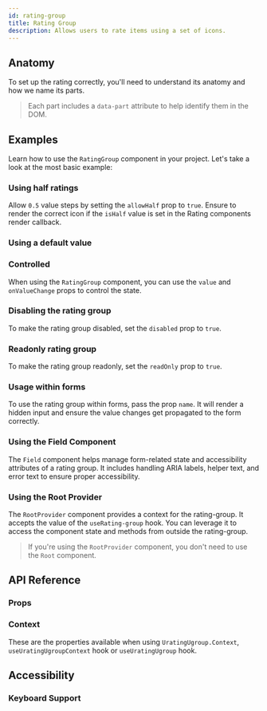 ```yaml
---
id: rating-group
title: Rating Group
description: Allows users to rate items using a set of icons.
---
```


<ComponentPreview id="RatingGroup" />

## Anatomy

To set up the rating correctly, you'll need to understand its anatomy and how we name its parts.

> Each part includes a `data-part` attribute to help identify them in the DOM.

<Anatomy id="rating-group" />

## Examples

Learn how to use the `RatingGroup` component in your project. Let's take a look at the most basic example:

<Example id="basic" />

### Using half ratings

Allow `0.5` value steps by setting the `allowHalf` prop to `true`. Ensure to render the correct icon if the `isHalf`
value is set in the Rating components render callback.

<Example id="half-ratings" />

### Using a default value

<Example id="initial-value" />

### Controlled

When using the `RatingGroup` component, you can use the `value` and `onValueChange` props to control the state.

<Example id="controlled" />

### Disabling the rating group

To make the rating group disabled, set the `disabled` prop to `true`.

<Example id="disabled" />

### Readonly rating group

To make the rating group readonly, set the `readOnly` prop to `true`.

<Example id="read-only" />

### Usage within forms

To use the rating group within forms, pass the prop `name`. It will render a hidden input and ensure the value changes
get propagated to the form correctly.

<Example id="form-usage" />

### Using the Field Component

The `Field` component helps manage form-related state and accessibility attributes of a rating group. It includes
handling ARIA labels, helper text, and error text to ensure proper accessibility.

<Example id="with-field" />

### Using the Root Provider

The `RootProvider` component provides a context for the rating-group. It accepts the value of the `useRating-group`
hook. You can leverage it to access the component state and methods from outside the rating-group.

<Example id="root-provider" />

> If you're using the `RootProvider` component, you don't need to use the `Root` component.

## API Reference

### Props

<ComponentTypes id="rating-group" />

### Context

These are the properties available when using `UratingUgroup.Context`, `useUratingUgroupContext` hook or `useUratingUgroup` hook.

<ContextType id="rating-group" />

## Accessibility

### Keyboard Support

<KeyBindingsTable id="rating-group" />
